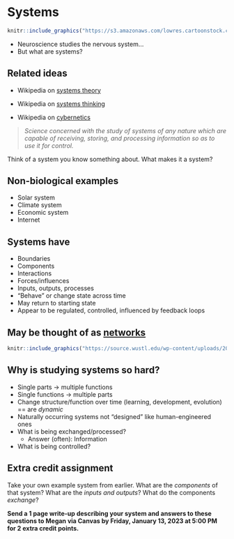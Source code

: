 # Systems

```r
knitr::include_graphics("https://s3.amazonaws.com/lowres.cartoonstock.com/fashion-smart_casual-dress_code-dress_code-protest-fashion_statement-sbln385_low.jpg")
```

- Neuroscience studies the nervous system...
- But what are systems?

## Related ideas {-}

- Wikipedia on [systems theory](https://en.wikipedia.org/wiki/Systems_theory)
- Wikipedia on [systems thinking](https://en.wikipedia.org/wiki/Systems_thinking)

- Wikipedia on [cybernetics](https://en.wikipedia.org/wiki/Cybernetics)

> *Science concerned with the study of systems of any nature which are capable of receiving, storing, and processing information so as to use it for control.*
    
::: {.infobox}

Think of a system you know something about.
What makes it a system?

:::

## Non-biological examples {-}

- Solar system
- Climate system
- Economic system
- Internet

## Systems have {-}

- Boundaries
- Components
- Interactions
- Forces/influences
- Inputs, outputs, processes
- "Behave" or change state across time
- May return to starting state
- Appear to be regulated, controlled, influenced by feedback loops

## May be thought of as [networks](https://en.wikipedia.org/wiki/Network_science) {-}

```r
knitr::include_graphics("https://source.wustl.edu/wp-content/uploads/2013/08/ColeCoverFlexHub470x340.jpg")
```

## Why is studying systems so hard? {-}

- Single parts -> multiple functions
- Single functions -> multiple parts
- Change structure/function over time (learning, development, evolution) == are *dynamic*
- Naturally occurring systems not "designed" like human-engineered ones
- What is being exchanged/processed? 
    - Answer (often): Information
- What is being controlled?

## Extra credit assignment {-}

::: {.infobox}

Take your own example system from earlier.
What are the *components* of that system?
What are the *inputs and outputs*?
What do the components *exchange*?

**Send a 1 page write-up describing your system and answers to these questions to Megan via Canvas by Friday, January 13, 2023 at 5:00 PM for 2 extra credit points.**

:::
